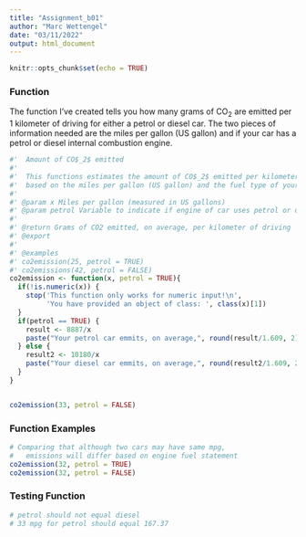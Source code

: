 ```yaml
---
title: "Assignment_b01"
author: "Marc Wettengel"
date: "03/11/2022"
output: html_document
---
```


```r
knitr::opts_chunk$set(echo = TRUE)
```

### Function

The function I've created tells you how many grams of CO$_2$ are emitted per 1 kilometer of driving for either a petrol or diesel car. The two pieces of information needed are the miles per gallon (US gallon) and if your car has a petrol or diesel internal combustion engine. 

```r
#'  Amount of CO$_2$ emitted
#'  
#'  This functions estimates the amount of CO$_2$ emitted per kilometer driven 
#'  based on the miles per gallon (US gallon) and the fuel type of your car. 
#'
#' @param x Miles per gallon (measured in US gallons)
#' @param petrol Variable to indicate if engine of car uses petrol or diesel fuel
#'
#' @return Grams of CO2 emitted, on average, per kilometer of driving
#' @export 
#'
#' @examples 
#' co2emission(25, petrol = TRUE)
#' co2emissions(42, petrol = FALSE)
co2emission <- function(x, petrol = TRUE){
  if(!is.numeric(x)) { 
    stop('This function only works for numeric input!\n',
         'You have provided an object of class: ', class(x)[1])
  }
  if(petrol == TRUE) {
    result <- 8887/x
    paste("Your petrol car emmits, on average,", round(result/1.609, 2), "grams of co2 per km driven")
  } else {
    result2 <- 10180/x
    paste("Your diesel car emmits, on average,", round(result2/1.609, 2), "grams of co2 per km driven")
  }
}


co2emission(33, petrol = FALSE)
```

### Function Examples

```r
# Comparing that although two cars may have same mpg, 
#   emissions will differ based on engine fuel statement 
co2emission(32, petrol = TRUE)
co2emission(32, petrol = FALSE)
```

### Testing Function

```r
# petrol should not equal diesel
# 33 mpg for petrol should equal 167.37
```



```r

```

